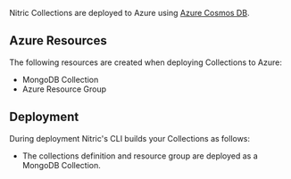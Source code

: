 Nitric Collections are deployed to Azure using [Azure Cosmos DB](https://azure.microsoft.com/en-us/services/cosmos-db/).

## Azure Resources

The following resources are created when deploying Collections to Azure:

- MongoDB Collection
- Azure Resource Group

## Deployment

During deployment Nitric's CLI builds your Collections as follows:

- The collections definition and resource group are deployed as a MongoDB Collection.
